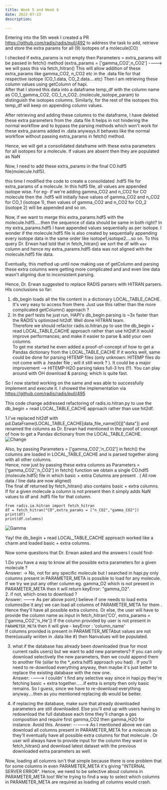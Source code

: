 ```yaml
---
title: Week 5 and Week 6
date: 2022-07-23
description: 

---
```



Entering into the 5th week I created a PR https://github.com/radis/radis/pull/492  to address the task to add, retrieve and store the extra params for all (9) isotopes of a molecule(CO)

I checked if extra_params is not empty then Parameters = extra_params will be passed in fetch() method
(extra_params = ['gamma_CO2',n_CO2'] ----> we will pass this via fetch_hitran()
This will allow addition of these extra_params like gamma_CO2, n_CO2 etc in the .data file for that respective isotope (CO_1.data, CO_2.data....etc)
Then I am retrieving these column values using getColumn of hapi.<br/>
After that I stored this data into a dataframe temp_df with the column name as CO_1_gamma_CO2, CO_1_n_CO2..(molecule_isotope_param) to distinguish the isotopes columns.
Similarly, for the rest of the isotopes this temp_df will keep on appending column values.<br/>

After retrieving and adding these columns to the dataframe, I have deleted these extra parameters from the .data file
It helps in not hindering the normal workflow and to bypass the parsing methods which won't work for these extra_params added in .data anyways.It behaves like the normal workflow without passing extra_params in fetch() method.

Hence, we will get a consolidated dataframe with these extra parameters for all
isotopes for a molecule. If values are absent then they are populated as NaN

Now, I need to add these extra_params in the final CO.hdf5 file(molecule.hdf5).<br/>

this time I modified the code to create a consolidated .hdf5 file for extra_params of a molecule. In this hdf5 file, all values are appended isotope wise.
 For eg- if we're adding gamma_CO2 and n_CO2 for CO molecule then the .hdf5 will initially have values of gamma_CO2 and n_CO2 for CO_1 (isotope 1),
  then values of gamma_CO2 and n_CO2 for CO_2 (isotope 2) will be appended and so on.

Now, if we want to merge this extra_params.hdf5 with the molecule.hdf5.....then the sequence of data should be same in both right? 
In my extra_params.hdf5 I have appended values sequentially as per isotope. I wonder if the molecule.hdf5 file is also created by sequentially appending every isotope data in the same order like isotope1,isotope2....so on.
To this query Dr. Erwan had told that in fetch_hitran() we sort the df with `wav` column and hence my extra_params.hdf5 data was not aligned with
the molecule.hdf5 file data.<br/>


Eventually, this method up until now making use of getColumn and parsing these extra columns were getting more complicated and 
and even line data wasn't aligning due to inconsistent parsing.<br/>

Hence, Dr. Erwan suggested to replace RADIS parsers with HITRAN parsers.<br/>
HIs conclusions so far:<br/>
1. db_begin loads all the file content in a dictionary LOCAL_TABLE_CACHE. It's very easy to access from there. Just use this rather than the more complicated getColumn() approach ?<br/>
2. In the perf tests he just run, HAPI's db_begin parsing is ~3x faster than the RADIS's optimized hit2df.  Well done HITRAN team.<br/>
Therefore we should refactor radis.io.hitran.py to use the db_begin + read LOCAL_TABLE_CACHE approach rather than use hit2df.It would improve performances; and make it easier to parse & add your own columns.    
To get me started he even added a proof-of-concept of how to get a Pandas dictionary from the LOCAL_TABLE_CACHE
If it works well, same could be done for parsing HITEMP files (only unknown: HITEMP files do not come with a .header file ; will it still work ? ). It could be a major improvement --> HITEMP-H2O parsing takes full-3 hrs (!!).  You can play around with OH download & parsing; which is quite fast.<br/>

So I now started working on the same and was able to successfully implement and execute it.
I showed the implementation via https://github.com/radis/radis/pull/495 

This code change addressed refactoring of radis.io.hitran.py to use the db_begin + read LOCAL_TABLE_CACHE approach rather than use hit2df.<br/>

1.I've replaced hit2df with pd.DataFrame(LOCAL_TABLE_CACHE[data_file_name[0]]["data"]) and renamed the columns as Dr. Erwan had mentioned in the proof of concept of how to get a Pandas dictionary from the LOCAL_TABLE_CACHE.<br/>
![Change](./Change.png)

Also, by passing Parameters = ['gamma_CO2','n_CO2'] in fetch() the columns are loaded in LOCAL_TABLE_CACHE and is parsed together along with all other columns.<br/>
Hence, now just by passing these extra columns as Parameters = ['gamma_CO2','n_CO2'] in fetch() function we obtain a single CO.hdf5 (molecule.hdf5) file in which basic + extra Columns are present . ( All row data / line data are now aligned)<br/>
The final df returned by fetch_hitran() also contains basic + extra columns. If for a given molecule a column is not present then it simply adds NaN values to df and .hdf5 file for that column.
```
from radis.io.hitran import fetch_hitran
df = fetch_hitran("CO",extra_params = ["n_CO2","gamma_CO2"])
print(df)
print(df.columns) 
```
![Gamma](./Gamma.png)


Yay! the db_begin + read LOCAL_TABLE_CACHE approach worked like a charm and loaded basic + extra columns.<br/>

Now some questions that Dr. Erwan asked and the answers I could find- <br/>

1.Do you have a way to know all the possible extra parameters for a given molecule ?<br/>
Answer: -> No, not for any specific molecule but I searched in hapi.py only columns present in PARAMETER_META is possible to load for any molecule. If we try we put any other column eg. gamma_O2  which is not present in PARAMETER_META then it will return keyError: "gamma_O2".<br/>
2. if not, which ones to download ?<br/>
Answer:  --->  As per above point,I believe if one needs to load extra columns(be it any) we can load all columns  of  PARAMETER_META for them . Hence they'll have all possible extra columns.
Or else, the user will have to provide the column name as input in
 fetch_hitran('CO', extra_params = ['gamma_CO2','n_He'])
If the column provided by user is not present in `PARAMETER_META` then it will give -
keyError : 'column_name' <br/>
If columns provided is present in PARAMETER_METAbut values are not there(usually wriiten in .data like #) then Nanvalues will be populated.

3. what if the database has already been downloaded (true for most current radis users) but we want to add new parameters? If you can only download selectively the new parameters, then we could append them to another file (siilar to the *_extra.hdf5 approach you had) . If you'll need to re-download everything anyway, then maybe it's just better to replace the existing database with the new one.<br/>
Answer:  ----> I couldn' t find any selective way since in hapi.py they're fetching basic + extra together......if extra is empty then only basic remains. So I guess, since we have to re-download everything anyway....then as you mentioned replacing db would be better.<br/>

4. if replacing the database, make sure that already downloaded parameters are still downloaded. Else you'll end up with users having to redownload the full database each time they'll change a gas composition and require first gamma_CO2 then gamma_H2O for instance. Avoid this.
Answer:  -----> As I mentioned above we can download all columns present in PARAMETER_META  for a molecule so they'll eventually have all possible extra columns for that molecule .
Or  user will always have to provide input for the column they want in fetch_hitran() and download latest dataset with the previous downloaded extra parameters as well.<br/>




Now,  loading all columns isn't that simple because there is one problem that for some columns in even PARAMETER_META it's giving  "INTERNAL SERVER ERROR".
Hence, we need to be selective about columns in PARAMETER_META too!
We're trying to find a way to select which columns in PARAMETER_META are required as loading all columns would crash.


